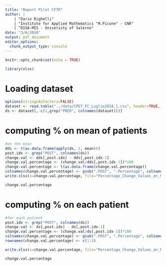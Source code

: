 ```yaml
---
title: "Report Pilot CFTR"
author: |
    | "Dario Righelli"
    | "Institute for Applied Mathematics "M.Picone" - CNR"
    | "DISA-MIS - Univeristy of Salerno"
date: "3/6/2018"
output: pdf_document
editor_options: 
  chunk_output_type: console
---
```


```r
knitr::opts_chunk$set(echo = TRUE)

library(xlsx)

```

# Loading dataset
```r
options(stringsAsFactors=FALSE)
dataset <- read.table("../data/CPET_FC_Luglio2018_1.csv", header=TRUE, sep="\t")
ds <- dataset[,-c(1,grep("PRED", colnames(dataset)))]
```

# computing % on mean of patients 
```r

#on the mean
dds <- t(as.data.frame(apply(ds, 2, mean)))
post.idx <- grep("POST", colnames(ds))
change.val <- dds[,post.idx] - dds[,post.idx-1]
change.val.percentage <- (change.val/dds[,post.idx-1])*100
change.val.percentage <- t(as.data.frame(change.val.percentage))
colnames(change.val.percentage) <- gsub(".POST", ".Percentage", colnames(change.val.percentage))
write.xlsx(x=change.val.percentage, file="Percentage_Change_Values_on_Means.xls", row.names=FALSE)

change.val.percentage
```

# computing % on each patient
```r
#for each patient
post.idx <- grep("POST", colnames(ds))
change.val <- ds[,post.idx] - ds[,post.idx-1]
change.val.percentage <- (change.val/ds[,post.idx-1])*100
colnames(change.val.percentage) <- gsub(".POST", ".Percentage", colnames(change.val.percentage))
rownames(change.val.percentage) <- c(1:3)

write.xlsx(x=change.val.percentage, file="Percentage_Change_Values_on_Patients.xls", row.names=TRUE)

change.val.percentage

```

